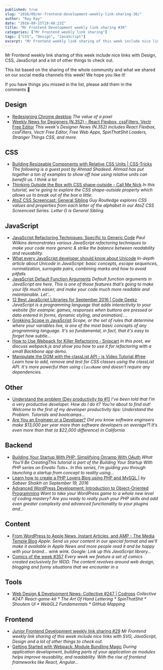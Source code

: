 ```yaml
---
published: true
slug: "2016/09/mr-frontend-development-weekly-link-sharing-30/"
author: "Ray Ray"
date: "2016-09-25T19:48:23Z"
title: "Mr Frontend Development weekly link sharing #30"
categories: ["Mr Frontend weekly link sharing"]
tags: ["CSS", "Design", "JavaScript"]
excerpt: "Mr Frontend weekly link sharing of this week include nice links with Design, CSS, JavaScript and a ..."
---
```


Mr Frontend weekly link sharing of this week include nice links with Design, CSS, JavaScript and a lot of other things to check out.

This list based on the sharing of the whole community and what we shared on our social media channels this week! We hope you like it!

If you have things you missed in the list, please add them in the comments 🙂

## Design

* [Redesigning Chrome desktop](http://buff.ly/2dehuV4 "Redesigning Chrome desktop") _The value of a pixel_
* [Weekly News for Designers (N.352) - React Flexbox, cssFilters, Vectr Free Editor](http://buff.ly/2cZ503N "Weekly News for Designers (N.352) - React Flexbox, cssFilters, Vectr Free Editor") _This week's Designer News (N.352) includes React Flexbox, cssFilters, Vectr Free Editor, Free Web Apps, SpinThatShit Loaders, Stranger Things CSS, and more._

## CSS

* [Building Resizeable Components with Relative CSS Units | CSS-Tricks](http://buff.ly/2dm6qbL "Building Resizeable Components with Relative CSS Units | CSS-Tricks") _The following is a guest post by Ahmad Shadeed. Ahmad has put together a ton of examples to show off how using relative units can benefit us. I think a lot_
* [Thinking Outside the Box with CSS shape-outside - Call Me Nick](http://buff.ly/2cOghEG "Thinking Outside the Box with CSS shape-outside - Call Me Nick") _In this tutorial, we're going to explore the CSS shape-outside property which allows us to break out of the box a little._
* [AtoZ CSS Screencast: General Sibling](http://buff.ly/2cFPvCp "AtoZ CSS Screencast: General Sibling") _Guy Routledge explores CSS values and properties from each letter of the alphabet in our AtoZ CSS Screencast Series. Letter G is General Sibling._

## JavaScript

* [JavaScript Refactoring Techniques: Specific to Generic Code](http://buff.ly/2cJlYES "JavaScript Refactoring Techniques: Specific to Generic Code") _Paul Wilkins demonstrates various JavaScript refactoring techniques to make your code more generic & strike the balance between readability and reusability._
* [What every JavaScript developer should know about Unicode](http://buff.ly/2cogfkP "What every JavaScript developer should know about Unicode") _In-depth article about Unicode in JavaScript: basic concepts, escape sequences, normalization, surrogate pairs, combining marks and how to avoid pitfalls_
* [JavaScript Default Function Arguments](http://buff.ly/2cGEL3j "JavaScript Default Function Arguments") _Default function arguments in JavaScript are here. This is one of those features that’s going to make your life much easier, and make your code much more readable and maintainable. Let’…_
* [12 Best JavaScript Libraries for September 2016 | Code Geekz](http://buff.ly/2ddyAmH "12 Best JavaScript Libraries for September 2016 | Code Geekz") _JavaScript is a programming language that adds interactivity to your website (for example: games, responses when buttons are pressed or data entered in forms, dynamic styling, and animation).…_
* [Grokking Scope in JavaScript](http://buff.ly/2dawZ0W "Grokking Scope in JavaScript") _Scope, or the set of rules that determine where your variables live, is one of the most basic concepts of any programming language. It's so fundamental, in fact, that it's easy to forget how subtle..._
* [How to Use Webpack for Killer Refactoring - Snipcart](http://buff.ly/2d7VAmY "How to Use Webpack for Killer Refactoring - Snipcart") _In this post, we discuss webpack.js and show you how to use it for refactoring with a small Backbone app demo._
* [Manipulate the DOM with the classList API - js Video Tutorial #free](http://buff.ly/2cSEwEY "Manipulate the DOM with the classList API - js Video Tutorial #free") _Learn how to add, remove and test for CSS classes using the classList API. It's more powerful than using `className` and doesn't require any dependencies._

## Other

* [Understand the problem (Dev productivity tip #1)](http://buff.ly/2cNH3B3 "Understand the problem (Dev productivity tip #1)") _I’ve been told that I’m a very productive developer. How do I do it? You’re about to find out! Welcome to the first of my developer productivity tips: Understand the Problem. Tutorials and bootcamps…_
* [Are You an Engineer or a Developer?](http://buff.ly/2cNGwyZ "Are You an Engineer or a Developer?") _Did you know software engineers make $13,000 per year more than software developers on average?1 It’s even more than that (a $22,000 difference) in California_

## Backend

* [Building Your Startup With PHP: Simplifying Onramp With OAuth](http://buff.ly/2cN9gFN "Building Your Startup With PHP: Simplifying Onramp With OAuth") _What You'll Be CreatingThis tutorial is part of the Building Your Startup With PHP series on Envato Tuts+. In this series, I'm guiding you through launching a startup from concept to reality using..._
* [Learn how to create a PHP Lovers Blog using PHP and MySQL |](http://buff.ly/2cBXFs3 "Learn how to create a PHP Lovers Blog using PHP and MySQL |") _by Sabeer Shaikh on September 19, 2016_
* [Advanced WordPress Development: Introduction to Object-Oriented Programming](http://buff.ly/2ck2c2A "Advanced WordPress Development: Introduction to Object-Oriented Programming") _Want to take your WordPress game to a whole new level of coding mastery? Are you ready to really push your PHP skills and add even greater complexity and advanced functionality to your plugins and…_

## Content

* [From WordPress to Apple News, Instant Articles, and AMP - The Media Temple Blog](http://buff.ly/2cN21h7 "From WordPress to Apple News, Instant Articles, and AMP - The Media Temple Blog") _Apple: Send us your content in our special format and we'll make it available in Apple News and more people read it and be happy with your brand... wink wink. Google: Link up this JavaScript library…_
* [Comics of the week #357](http://buff.ly/2cF9Oxw "Comics of the week #357") _Every week we feature a set of comics created exclusively for WDD. The content revolves around web design, blogging and funny situations that we encounter in o_

## Tools

* [Web Design & Development News: Collective #247 | Codrops](http://buff.ly/2cQ9a0J "Web Design & Development News: Collective #247 | Codrops") _Collective #247: React-game-kit * The Art Of Hand Lettering * SpinThatShit * Shoutem UI * WebGL2 Fundamentals * GitHub Mapping_

## Frontend

* [Junior Frontend Development weekly link sharing #29](https://mrfrontend.org/2016/09/junior-frontend-development-weekly-link-sharing-29/ "Junior Frontend Development weekly link sharing #29") _Mr Frontend weekly link sharing of this week include nice links with SVG, JavaScript, Design and a lot of other things to check out._
* [Getting Started with Webpack: Module Bundling Magic](http://buff.ly/2d2gI1P "Getting Started with Webpack: Module Bundling Magic") _During application development, building parts of your application as modules helps improve reusability, and readability. With the rise of frontend frameworks like React, Angular..._